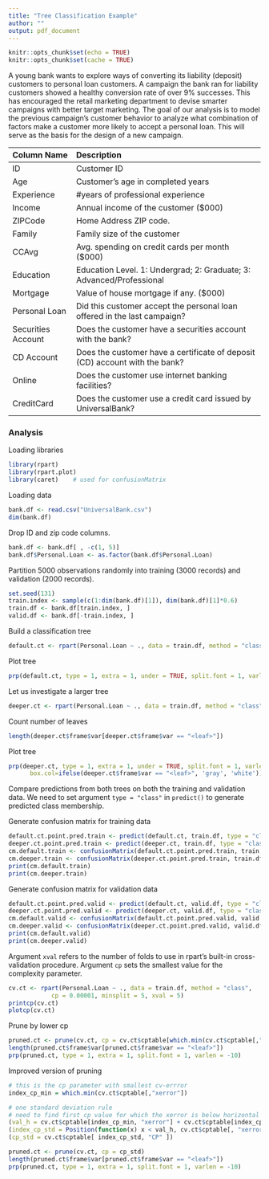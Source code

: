 ```yaml
---
title: "Tree Classification Example"
author: ""
output: pdf_document
---
```


```r
knitr::opts_chunk$set(echo = TRUE)
knitr::opts_chunk$set(cache = TRUE)
```

A young bank wants to explore ways of converting its 
liability (deposit) customers to personal loan customers.
A campaign the bank ran for liability customers showed a healthy conversion
rate of over 9% successes. This has encouraged the retail marketing department to
devise smarter campaigns with better target marketing. The goal of our analysis
is to model the previous campaign’s customer behavior to analyze what combination 
of factors make a customer more likely to accept a personal loan. This
will serve as the basis for the design of a new campaign.

Column Name                 Description
------------------          ----------------
ID	                        Customer ID
Age	                        Customer's age in completed years
Experience	                #years of professional experience
Income	                    Annual income of the customer ($000)
ZIPCode	                    Home Address ZIP code.
Family	                    Family size of the customer
CCAvg	                      Avg. spending on credit cards per month ($000)
Education	                  Education Level. 1: Undergrad; 2: Graduate; 3: Advanced/Professional
Mortgage                    Value of house mortgage if any. ($000)
Personal Loan	              Did this customer accept the personal loan offered in the last campaign?
Securities Account	        Does the customer have a securities account with the bank?
CD Account	                Does the customer have a certificate of deposit (CD) account with the bank?
Online	                    Does the customer use internet banking facilities?
CreditCard	                Does the customer use a credit card issued by UniversalBank?



### Analysis

Loading libraries 
```r
library(rpart)
library(rpart.plot)
library(caret)    # used for confusionMatrix
```

Loading data
```r
bank.df <- read.csv("UniversalBank.csv")
dim(bank.df)
```


Drop ID and zip code columns.
```r
bank.df <- bank.df[ , -c(1, 5)] 
bank.df$Personal.Loan <- as.factor(bank.df$Personal.Loan)
```

Partition 5000 observations randomly into training (3000 records) and validation (2000 records).
```r
set.seed(131)
train.index <- sample(c(1:dim(bank.df)[1]), dim(bank.df)[1]*0.6)
train.df <- bank.df[train.index, ]
valid.df <- bank.df[-train.index, ]
```

Build a classification tree
```r
default.ct <- rpart(Personal.Loan ~ ., data = train.df, method = "class")
```

Plot tree
```r
prp(default.ct, type = 1, extra = 1, under = TRUE, split.font = 1, varlen = -10)
```

Let us investigate a larger tree
```r
deeper.ct <- rpart(Personal.Loan ~ ., data = train.df, method = "class", cp = 0, minsplit = 1)
```

Count number of leaves
```r
length(deeper.ct$frame$var[deeper.ct$frame$var == "<leaf>"])
```

Plot tree
```r
prp(deeper.ct, type = 1, extra = 1, under = TRUE, split.font = 1, varlen = -10,
      box.col=ifelse(deeper.ct$frame$var == "<leaf>", 'gray', 'white'))
```


Compare predictions from both trees on both the training and validation data.
We need to set argument `type = "class"` in `predict()` to generate predicted class membership.


Generate confusion matrix for training data
```r
default.ct.point.pred.train <- predict(default.ct, train.df, type = "class")
deeper.ct.point.pred.train <- predict(deeper.ct, train.df, type = "class")
cm.default.train <- confusionMatrix(default.ct.point.pred.train, train.df$Personal.Loan)
cm.deeper.train <- confusionMatrix(deeper.ct.point.pred.train, train.df$Personal.Loan)
print(cm.default.train)
print(cm.deeper.train)
```



Generate confusion matrix for validation data
```r
default.ct.point.pred.valid <- predict(default.ct, valid.df, type = "class")
deeper.ct.point.pred.valid <- predict(deeper.ct, valid.df, type = "class")
cm.default.valid <- confusionMatrix(default.ct.point.pred.valid, valid.df$Personal.Loan)
cm.deeper.valid <- confusionMatrix(deeper.ct.point.pred.valid, valid.df$Personal.Loan)
print(cm.default.valid)
print(cm.deeper.valid)
```


Argument `xval` refers to the number of folds to use in rpart's built-in cross-validation procedure.
Argument `cp` sets the smallest value for the complexity parameter.

```r
cv.ct <- rpart(Personal.Loan ~ ., data = train.df, method = "class",
            cp = 0.00001, minsplit = 5, xval = 5)
printcp(cv.ct)
plotcp(cv.ct)
```


Prune by lower cp
```r
pruned.ct <- prune(cv.ct, cp = cv.ct$cptable[which.min(cv.ct$cptable[,"xerror"]),"CP"])
length(pruned.ct$frame$var[pruned.ct$frame$var == "<leaf>"])
prp(pruned.ct, type = 1, extra = 1, split.font = 1, varlen = -10)
```

Improved version of pruning 
```r
# this is the cp parameter with smallest cv-errror
index_cp_min = which.min(cv.ct$cptable[,"xerror"])

# one standard deviation rule 
# need to find first cp value for which the xerror is below horizontal line on the plot
(val_h = cv.ct$cptable[index_cp_min, "xerror"] + cv.ct$cptable[index_cp_min, "xstd"])
(index_cp_std = Position(function(x) x < val_h, cv.ct$cptable[, "xerror"]))
(cp_std = cv.ct$cptable[ index_cp_std, "CP" ])  
```


```r
pruned.ct <- prune(cv.ct, cp = cp_std)
length(pruned.ct$frame$var[pruned.ct$frame$var == "<leaf>"])
prp(pruned.ct, type = 1, extra = 1, split.font = 1, varlen = -10)
```

